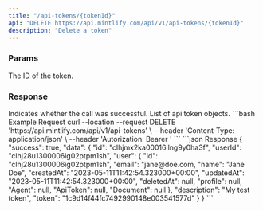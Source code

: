 ```yaml
---
title: "/api-tokens/{tokenId}"
api: "DELETE https://api.mintlify.com/api/v1/api-tokens/{tokenId}"
description: "Delete a token"
---
```


### Params

<ParamField path="tokenId" required type="string">
  The ID of the token.
</ParamField>

### Response

<ResponseField name="success" type="boolean">
  Indicates whether the call was successful.
</ResponseField>

<ResponseField name="data" type="object">
  List of api token objects.
</ResponseField>

<RequestExample>
```bash Example Request
curl --location --request DELETE 'https://api.mintlify.com/api/v1/api-tokens' \
--header 'Content-Type: application/json' \
--header 'Autorization: Bearer <token>'
```
</RequestExample>

<ResponseExample>
```json Response
{
  "success": true,
  "data": {
    "id": "clhjmx2ka00016ilng9y0ha3f",
    "userId": "clhj28u1300006ig02ptpm1sh",
    "user": {
        "id": "clhj28u1300006ig02ptpm1sh",
        "email": "jane@doe.com,
        "name": "Jane Doe",
        "createdAt": "2023-05-11T11:42:54.323000+00:00",
        "updatedAt": "2023-05-11T11:42:54.323000+00:00",
        "deletedAt": null,
        "profile": null,
        "Agent": null,
        "ApiToken": null,
        "Document": null
    },
    "description": "My test token",
    "token": "1c9d14f44fc7492990148e003541577d"    
  }
}
```
</ResponseExample>
